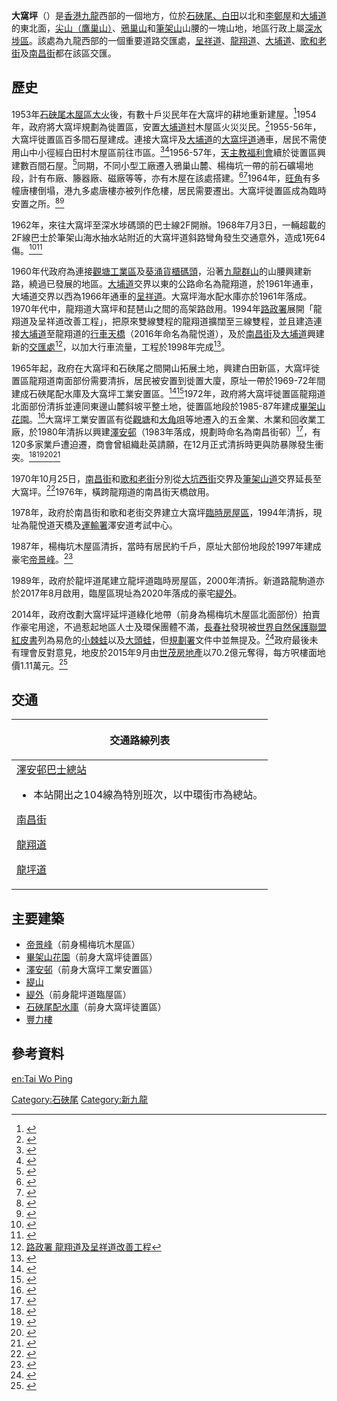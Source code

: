 {{Infobox settlement
| name = 大窩坪
| official_name = Tai Wo Ping
| image_skyline = Tai Wo Ping new luxury residence 2019.jpg
| imagesize = 250px
| image_caption = 大窩坪新建的豪宅，右方為[[嘉里建設|嘉里建設]]發展的「緹山」（2019年）
| image_seal = 
| mapsize = 
| map_caption = 大窩坪在香港的位置
| pushpin_map =Hong Kong 
| pushpin_label_position = <!-- the position of the pushpin label: left, right, top, bottom, none -->
| coordinates = {{coord|22|20|35.8518|N|114|9|51.9894|E|region:CN-91_type:city(480000)|display=title,inline}}
| subdivision_type = [[行政區|行政區]]
| subdivision_name = {{flag|Hong Kong}}
| subdivision_type1 = [[地區|地區]]
| subdivision_type2 = [[香港行政區劃|區]]
| subdivision_name1 = [[九龍|九龍]]
| subdivision_name2 = [[深水埗區|深水埗區]]
<!-- Area    ------------------------->
| established_title = 
| established_date = 
| seat_type = 
| seat = 
| government_type = 
| leader_title = 
| leader_name = 
| leader_name1 = 
| area_magnitude = 
| area_total_km2 = 
<!-- Population   ------------------>
| population_total = 
| population_as_of = 
| population_density_km2 = 
| population_urban = 
| population = 
| population_blank1 = 
| population_demonym = 
| population_note = 
| postal_code_type = 
| postal_code = 
| area_code = 
| website = 
| footnotes =
| coordinates_region = 
| timezone = [[香港時間|香港時間]]
| utc_offset = +8
}}
'''大窩坪'''（{{lang-en|Tai Wo Ping}}）是[[香港|香港]][[九龍|九龍]]西部的一個地方，位於[[石硤尾|石硤尾、]][[白田邨|白田]]以北和[[李鄭屋|李鄭屋]]和[[大埔道|大埔道]]的東北面，[[尖山_(香港)|尖山（鷹巢山）]]、[[鴉巢山|鴉巢山]]和[[筆架山_(香港)|筆架山]]山腰的一塊山地，地區行政上屬[[深水埗區|深水埗區]]。該處為九龍西部的一個重要道路交匯處，[[呈祥道|呈祥道]]、[[龍翔道|龍翔道]]、[[大埔道|大埔道]]、[[歌和老街|歌和老街]]及[[南昌街_(香港)|南昌街]]都在該區交匯。

== 歷史 ==
1953年[[石硤尾寮屋區大火|石硤尾木屋區大火]]後，有數十戶災民年在大窩坪的耕地重新建屋。<ref>{{Cite web|title=木屋區頻遭囘祿大窩坪加速擴展|url=https://mmis.hkpl.gov.hk/coverpage/-/coverpage/view?_coverpage_WAR_mmisportalportlet_hsf=%E5%A4%A7%E7%AA%A9%E5%9D%AA&p_r_p_-1078056564_c=QF757YsWv5%2FH7zGe%2FKF%2BFBraQqFeCrv6&_coverpage_WAR_mmisportalportlet_o=2&_coverpage_WAR_mmisportalportlet_actual_q=%28%20%28%20allTermsMandatory%3A%28true%29%20OR+all_dc.title%3A%28%E5%A4%A7%E7%AA%A9%E5%9D%AA%29%20OR+all_dc.creator%3A%28%E5%A4%A7%E7%AA%A9%E5%9D%AA%29%20OR+all_dc.contributor%3A%28%E5%A4%A7%E7%AA%A9%E5%9D%AA%29%20OR+all_dc.subject%3A%28%E5%A4%A7%E7%AA%A9%E5%9D%AA%29%20OR+fulltext%3A%28%E5%A4%A7%E7%AA%A9%E5%9D%AA%29%20OR+all_dc.description%3A%28%E5%A4%A7%E7%AA%A9%E5%9D%AA%29%20%29%20%29&_coverpage_WAR_mmisportalportlet_sort_field=dc.publicationdate_bsort&_coverpage_WAR_mmisportalportlet_sort_order=asc|author=工商晚報|date=1955-11-27}}</ref>1954年，政府將大窩坪規劃為徙置區，安置[[大埔道村|大埔道村]]木屋區火災災民。<ref>{{Cite web|title=港當局將劃定大窩坪區安置大埔道村災民供給相當數量建屋材料|url=https://mmis.hkpl.gov.hk/coverpage/-/coverpage/view?_coverpage_WAR_mmisportalportlet_hsf=%E5%A4%A7%E7%AA%A9%E5%9D%AA&p_r_p_-1078056564_c=QF757YsWv5%2FH7zGe%2FKF%2BFGF0Xg1uv7Dv&_coverpage_WAR_mmisportalportlet_o=0&_coverpage_WAR_mmisportalportlet_actual_q=%28%20%28%20allTermsMandatory%3A%28true%29%20OR+all_dc.title%3A%28%E5%A4%A7%E7%AA%A9%E5%9D%AA%29%20OR+all_dc.creator%3A%28%E5%A4%A7%E7%AA%A9%E5%9D%AA%29%20OR+all_dc.contributor%3A%28%E5%A4%A7%E7%AA%A9%E5%9D%AA%29%20OR+all_dc.subject%3A%28%E5%A4%A7%E7%AA%A9%E5%9D%AA%29%20OR+fulltext%3A%28%E5%A4%A7%E7%AA%A9%E5%9D%AA%29%20OR+all_dc.description%3A%28%E5%A4%A7%E7%AA%A9%E5%9D%AA%29%20%29%20%29&_coverpage_WAR_mmisportalportlet_sort_field=dc.publicationdate_bsort&_coverpage_WAR_mmisportalportlet_sort_order=asc|date=華僑日報|format=1954-12-01}}</ref>1955-56年，大窩坪徙置區百多間石屋建成。連接大窩坪及[[大埔道|大埔道]]的[[大窩坪道|大窩坪道]]通車，居民不需使用山中小徑經白田村木屋區前往市區。<ref>{{Cite web|title=擴大大窩坪徙置區政府開闢新馬路大埔道達大窩坪|url=https://mmis.hkpl.gov.hk/coverpage/-/coverpage/view?_coverpage_WAR_mmisportalportlet_hsf=%E5%A4%A7%E7%AA%A9%E5%9D%AA&p_r_p_-1078056564_c=QF757YsWv5%2FH7zGe%2FKF%2BFNQRbMCcnZlL&_coverpage_WAR_mmisportalportlet_o=1&_coverpage_WAR_mmisportalportlet_actual_q=%28%20%28%20allTermsMandatory%3A%28true%29%20OR+all_dc.title%3A%28%E5%A4%A7%E7%AA%A9%E5%9D%AA%29%20OR+all_dc.creator%3A%28%E5%A4%A7%E7%AA%A9%E5%9D%AA%29%20OR+all_dc.contributor%3A%28%E5%A4%A7%E7%AA%A9%E5%9D%AA%29%20OR+all_dc.subject%3A%28%E5%A4%A7%E7%AA%A9%E5%9D%AA%29%20OR+fulltext%3A%28%E5%A4%A7%E7%AA%A9%E5%9D%AA%29%20OR+all_dc.description%3A%28%E5%A4%A7%E7%AA%A9%E5%9D%AA%29%20%29%20%29&_coverpage_WAR_mmisportalportlet_sort_field=dc.publicationdate_bsort&_coverpage_WAR_mmisportalportlet_sort_order=asc|author=華僑日報|date=1955-11-25}}</ref><ref>{{Cite web|title=需時兩年建費百萬大窩坪徙置區完成初步工程天主教會將在該區建平民屋百餘幢|url=https://mmis.hkpl.gov.hk/coverpage/-/coverpage/view?_coverpage_WAR_mmisportalportlet_hsf=%E5%A4%A7%E7%AA%A9%E5%9D%AA&p_r_p_-1078056564_c=QF757YsWv5%2FH7zGe%2FKF%2BFIT8J1UB2Zhz&_coverpage_WAR_mmisportalportlet_o=5&_coverpage_WAR_mmisportalportlet_actual_q=%28%20%28%20allTermsMandatory%3A%28true%29%20OR+all_dc.title%3A%28%E5%A4%A7%E7%AA%A9%E5%9D%AA%29%20OR+all_dc.creator%3A%28%E5%A4%A7%E7%AA%A9%E5%9D%AA%29%20OR+all_dc.contributor%3A%28%E5%A4%A7%E7%AA%A9%E5%9D%AA%29%20OR+all_dc.subject%3A%28%E5%A4%A7%E7%AA%A9%E5%9D%AA%29%20OR+fulltext%3A%28%E5%A4%A7%E7%AA%A9%E5%9D%AA%29%20OR+all_dc.description%3A%28%E5%A4%A7%E7%AA%A9%E5%9D%AA%29%20%29%20%29&_coverpage_WAR_mmisportalportlet_sort_field=dc.publicationdate_bsort&_coverpage_WAR_mmisportalportlet_sort_order=asc|author=華僑日報|date=1956-08-13}}</ref>1956-57年，[[香港明愛|天主教福利會]]續於徙置區興建數百間石屋。<ref>{{Cite web|title=大窩坪徙置區天主教福利會續興建第二批石屋五十七間第一批七十九間年底入伙|url=https://mmis.hkpl.gov.hk/coverpage/-/coverpage/view?_coverpage_WAR_mmisportalportlet_hsf=%E5%A4%A7%E7%AA%A9%E5%9D%AA&p_r_p_-1078056564_c=QF757YsWv5%2FH7zGe%2FKF%2BFKxKHVX6r3La&_coverpage_WAR_mmisportalportlet_o=8&_coverpage_WAR_mmisportalportlet_actual_q=%28%20%28%20allTermsMandatory%3A%28true%29%20OR+all_dc.title%3A%28%E5%A4%A7%E7%AA%A9%E5%9D%AA%29%20OR+all_dc.creator%3A%28%E5%A4%A7%E7%AA%A9%E5%9D%AA%29%20OR+all_dc.contributor%3A%28%E5%A4%A7%E7%AA%A9%E5%9D%AA%29%20OR+all_dc.subject%3A%28%E5%A4%A7%E7%AA%A9%E5%9D%AA%29%20OR+fulltext%3A%28%E5%A4%A7%E7%AA%A9%E5%9D%AA%29%20OR+all_dc.description%3A%28%E5%A4%A7%E7%AA%A9%E5%9D%AA%29%20%29%20%29&_coverpage_WAR_mmisportalportlet_sort_field=dc.publicationdate_bsort&_coverpage_WAR_mmisportalportlet_sort_order=asc|author=華僑日報|date=1956-10-19}}</ref>同期，不同小型工廠遷入鴉巢山麓、楊梅坑一帶的前石礦場地段，計有布廠、籐器廠、磁廠等等，亦有木屋在該處搭建。<ref>{{Cite web|title=柔韌富彈性 生命力強 藤器吸飽「人氣」增魅力 - 20210410 - CULTURE & LEISURE|url=https://ol.mingpao.com/ldy/cultureleisure/culture/20210410/1617994254866/%e6%9f%94%e9%9f%8c%e5%af%8c%e5%bd%88%e6%80%a7-%e7%94%9f%e5%91%bd%e5%8a%9b%e5%bc%b7-%e8%97%a4%e5%99%a8%e5%90%b8%e9%a3%bd%e3%80%8c%e4%ba%ba%e6%b0%a3%e3%80%8d%e5%a2%9e%e9%ad%85%e5%8a%9b|access-date=2022-04-10|work=明報OL網|language=zh-hant|archive-date=2022-04-10|archive-url=https://web.archive.org/web/20220410105522/https://ol.mingpao.com/ldy/cultureleisure/culture/20210410/1617994254866/%e6%9f%94%e9%9f%8c%e5%af%8c%e5%bd%88%e6%80%a7-%e7%94%9f%e5%91%bd%e5%8a%9b%e5%bc%b7-%e8%97%a4%e5%99%a8%e5%90%b8%e9%a3%bd%e3%80%8c%e4%ba%ba%e6%b0%a3%e3%80%8d%e5%a2%9e%e9%ad%85%e5%8a%9b}}</ref><ref>{{Cite web|title=粵東磁廠 ｜港彩傳奇未來見 - AndThen.hk 香港人品牌 ｜ AndThen.hk|url=https://www.andthen.hk/learn/5382_粵東磁廠-九龍灣-廣彩瓷器百年工匠精神/|access-date=2022-04-10|date=2020-08-19|last=|language=en-US|archive-date=2021-06-21|archive-url=https://web.archive.org/web/20210621202758/https://www.andthen.hk/learn/5382_%E7%B2%B5%E6%9D%B1%E7%A3%81%E5%BB%A0-%E4%B9%9D%E9%BE%8D%E7%81%A3-%E5%BB%A3%E5%BD%A9%E7%93%B7%E5%99%A8%E7%99%BE%E5%B9%B4%E5%B7%A5%E5%8C%A0%E7%B2%BE%E7%A5%9E/}}</ref>1964年，[[旺角|旺角]]有多幢唐樓倒塌，港九多處唐樓亦被列作危樓，居民需要遷出。大窩坪徙置區成為臨時安置之所。<ref>{{Cite web|title=廣東道又有兩舊屋被列為危樓 住客暫安置在大窩坪新區|url=https://mmis.hkpl.gov.hk/coverpage/-/coverpage/view?_coverpage_WAR_mmisportalportlet_hsf=%E5%A4%A7%E7%AA%A9%E5%9D%AA&p_r_p_-1078056564_c=QF757YsWv5%2BakvA8rFW5EnclwEx3KI4p&_coverpage_WAR_mmisportalportlet_o=68&_coverpage_WAR_mmisportalportlet_actual_q=%28%20%28%20allTermsMandatory%3A%28true%29%20OR+all_dc.title%3A%28%E5%A4%A7%E7%AA%A9%E5%9D%AA%29%20OR+all_dc.creator%3A%28%E5%A4%A7%E7%AA%A9%E5%9D%AA%29%20OR+all_dc.contributor%3A%28%E5%A4%A7%E7%AA%A9%E5%9D%AA%29%20OR+all_dc.subject%3A%28%E5%A4%A7%E7%AA%A9%E5%9D%AA%29%20OR+fulltext%3A%28%E5%A4%A7%E7%AA%A9%E5%9D%AA%29%20OR+all_dc.description%3A%28%E5%A4%A7%E7%AA%A9%E5%9D%AA%29%20%29%20%29&_coverpage_WAR_mmisportalportlet_sort_field=dc.publicationdate_bsort&_coverpage_WAR_mmisportalportlet_sort_order=asc|author=香港工商日報|date=1964-06-28}}</ref><ref>{{Cite web|title=逾千居民獲制定地區遷徙約三百餘人已遷抵大窩坪|url=https://mmis.hkpl.gov.hk/coverpage/-/coverpage/view?_coverpage_WAR_mmisportalportlet_hsf=%E5%A4%A7%E7%AA%A9%E5%9D%AA&p_r_p_-1078056564_c=QF757YsWv5%2FH7zGe%2FKF%2BFJB1TrQp4fDw&_coverpage_WAR_mmisportalportlet_o=80&_coverpage_WAR_mmisportalportlet_actual_q=%28%20%28%20allTermsMandatory%3A%28true%29%20OR+all_dc.title%3A%28%E5%A4%A7%E7%AA%A9%E5%9D%AA%29%20OR+all_dc.creator%3A%28%E5%A4%A7%E7%AA%A9%E5%9D%AA%29%20OR+all_dc.contributor%3A%28%E5%A4%A7%E7%AA%A9%E5%9D%AA%29%20OR+all_dc.subject%3A%28%E5%A4%A7%E7%AA%A9%E5%9D%AA%29%20OR+fulltext%3A%28%E5%A4%A7%E7%AA%A9%E5%9D%AA%29%20OR+all_dc.description%3A%28%E5%A4%A7%E7%AA%A9%E5%9D%AA%29%20%29%20%29&_coverpage_WAR_mmisportalportlet_sort_field=dc.publicationdate_bsort&_coverpage_WAR_mmisportalportlet_sort_order=asc|author=工商晚報|date=1964-09-29}}</ref>

1962年，來往大窩坪至深水埗碼頭的巴士線2F開辦。1968年7月3日，一輛超載的2F線巴士於筆架山海水抽水站附近的大窩坪道斜路彎角發生交通意外，造成1死64傷。<ref>{{Cite web|title=港九兩巴士公司今晨起開辦兩條新線 九龍由深水埗碼頭至大窩坪|url=https://mmis.hkpl.gov.hk/coverpage/-/coverpage/view?_coverpage_WAR_mmisportalportlet_hsf=%E5%A4%A7%E7%AA%A9%E5%9D%AA&p_r_p_-1078056564_c=QF757YsWv5%2FH7zGe%2FKF%2BFD6uu8Wg3A%2Be&_coverpage_WAR_mmisportalportlet_o=44&_coverpage_WAR_mmisportalportlet_actual_q=%28%20%28%20allTermsMandatory%3A%28true%29%20OR+all_dc.title%3A%28%E5%A4%A7%E7%AA%A9%E5%9D%AA%29%20OR+all_dc.creator%3A%28%E5%A4%A7%E7%AA%A9%E5%9D%AA%29%20OR+all_dc.contributor%3A%28%E5%A4%A7%E7%AA%A9%E5%9D%AA%29%20OR+all_dc.subject%3A%28%E5%A4%A7%E7%AA%A9%E5%9D%AA%29%20OR+fulltext%3A%28%E5%A4%A7%E7%AA%A9%E5%9D%AA%29%20OR+all_dc.description%3A%28%E5%A4%A7%E7%AA%A9%E5%9D%AA%29%20%29%20%29&_coverpage_WAR_mmisportalportlet_sort_field=dc.publicationdate_bsort&_coverpage_WAR_mmisportalportlet_sort_order=asc|author=華僑日報|date=1961-12-16}}</ref><ref>{{Cite web|title=在龍翔道近大窩坪斜坡處失修超載巴士猛撞山邊釀成一死六十四傷慘劇撞力劇烈座椅翻脫人椅相撞車內血跡斑斑|url=https://mmis.hkpl.gov.hk/coverpage/-/coverpage/view?_coverpage_WAR_mmisportalportlet_hsf=%E5%A4%A7%E7%AA%A9%E5%9D%AA&p_r_p_-1078056564_c=QF757YsWv59H%2FuxqfBwEJNykWSILUqFj&_coverpage_WAR_mmisportalportlet_o=103&_coverpage_WAR_mmisportalportlet_actual_q=%28%20%28%20allTermsMandatory%3A%28true%29%20OR+all_dc.title%3A%28%E5%A4%A7%E7%AA%A9%E5%9D%AA%29%20OR+all_dc.creator%3A%28%E5%A4%A7%E7%AA%A9%E5%9D%AA%29%20OR+all_dc.contributor%3A%28%E5%A4%A7%E7%AA%A9%E5%9D%AA%29%20OR+all_dc.subject%3A%28%E5%A4%A7%E7%AA%A9%E5%9D%AA%29%20OR+fulltext%3A%28%E5%A4%A7%E7%AA%A9%E5%9D%AA%29%20OR+all_dc.description%3A%28%E5%A4%A7%E7%AA%A9%E5%9D%AA%29%20%29%20%29&_coverpage_WAR_mmisportalportlet_sort_field=dc.publicationdate_bsort&_coverpage_WAR_mmisportalportlet_sort_order=asc|author=大公報|date=1968-07-04}}</ref>

1960年代政府為連接[[觀塘商貿區|觀塘工業區]]及[[葵涌貨櫃碼頭|葵涌貨櫃碼頭]]，沿著[[九龍群山|九龍群山]]的山腰興建新路，繞過已發展的地區。[[大埔道|大埔道]]交界以東的公路命名為龍翔道，於1961年通車，大埔道交界以西為1966年通車的[[呈祥道|呈祥道]]。大窩坪海水配水庫亦於1961年落成。1970年代中，龍翔道大窩坪和琵琶山之間的高架路啟用。1994年[[路政署|路政署]]展開「龍翔道及呈祥道改善工程」，把原來雙線雙程的龍翔道擴闊至三線雙程，並且建造連接[[大埔道|大埔道]]至龍翔道的[[行車天橋|行車天橋]]（2016年命名為龍悦道），及於[[南昌街_(香港)|南昌街]]及[[大埔道|大埔道]]興建新的[[交匯處|交匯處]]<ref>[https://web.archive.org/web/20110220080821/http://www.hyd.gov.hk/CHI/major/majorworks/List_17/index.htm 路政署 龍翔道及呈祥道改善工程]</ref>，以加大行車流量，工程於1998年完成<ref>{{Cite web |url=http://www.legco.gov.hk/yr98-99/chinese/fc/pwsc/papers/pw260516.pdf |title=立法會文件 1998-99 |access-date=2022-04-10 |archive-date=2020-09-26 |archive-url=https://web.archive.org/web/20200926192318/https://www.legco.gov.hk/yr98-99/chinese/fc/pwsc/papers/pw260516.pdf }}</ref>。

1965年起，政府在大窩坪和石硤尾之間開山拓展土地，興建白田新區，大窩坪徙置區龍翔道南面部份需要清拆，居民被安置到徙置大廈，原址一帶於1969-72年間建成石硤尾配水庫及大窩坪工業安置區。<ref>{{Cite web|title=拆災災民如何收容 大窩坪有三百六十間磚屋 仁愛新村也有三百間木屋 作臨時收容所最好但要拆|url=https://mmis.hkpl.gov.hk/coverpage/-/coverpage/view?_coverpage_WAR_mmisportalportlet_hsf=%E5%A4%A7%E7%AA%A9%E5%9D%AA&_coverpage_WAR_mmisportalportlet_actual_q=%28%20%28%20allTermsMandatory%3A%28true%29%20OR+all_dc.title%3A%28%E5%A4%A7%E7%AA%A9%E5%9D%AA%29%20OR+all_dc.creator%3A%28%E5%A4%A7%E7%AA%A9%E5%9D%AA%29%20OR+all_dc.contributor%3A%28%E5%A4%A7%E7%AA%A9%E5%9D%AA%29%20OR+all_dc.subject%3A%28%E5%A4%A7%E7%AA%A9%E5%9D%AA%29%20OR+fulltext%3A%28%E5%A4%A7%E7%AA%A9%E5%9D%AA%29%20OR+all_dc.description%3A%28%E5%A4%A7%E7%AA%A9%E5%9D%AA%29%20%29%20%29&_coverpage_WAR_mmisportalportlet_sort_field=dc.publicationdate_bsort&p_r_p_-1078056564_c=QF757YsWv5%2BakvA8rFW5ErLK%2FLqTCvDK&_coverpage_WAR_mmisportalportlet_o=78&_coverpage_WAR_mmisportalportlet_sort_order=asc|author=華僑日報|date=1964-07-30}}</ref><ref>{{Cite web|title=石硤尾大窩坪間闢廣大新徙區 夷山爆石已加緊進行中|url=https://mmis.hkpl.gov.hk/coverpage/-/coverpage/view?_coverpage_WAR_mmisportalportlet_hsf=%E5%A4%A7%E7%AA%A9%E5%9D%AA&p_r_p_-1078056564_c=QF757YsWv5%2BakvA8rFW5EosNu9H1ojPa&_coverpage_WAR_mmisportalportlet_o=89&_coverpage_WAR_mmisportalportlet_actual_q=%28%20%28%20allTermsMandatory%3A%28true%29%20OR+all_dc.title%3A%28%E5%A4%A7%E7%AA%A9%E5%9D%AA%29%20OR+all_dc.creator%3A%28%E5%A4%A7%E7%AA%A9%E5%9D%AA%29%20OR+all_dc.contributor%3A%28%E5%A4%A7%E7%AA%A9%E5%9D%AA%29%20OR+all_dc.subject%3A%28%E5%A4%A7%E7%AA%A9%E5%9D%AA%29%20OR+fulltext%3A%28%E5%A4%A7%E7%AA%A9%E5%9D%AA%29%20OR+all_dc.description%3A%28%E5%A4%A7%E7%AA%A9%E5%9D%AA%29%20%29%20%29&_coverpage_WAR_mmisportalportlet_sort_field=dc.publicationdate_bsort&_coverpage_WAR_mmisportalportlet_sort_order=asc|author=華僑日報|date=1965-12-20}}</ref>1972年，政府將大窩坪徙置區龍翔道北面部份清拆並連同東邊山麓斜坡平整土地，徙置區地段於1985-87年建成[[畢架山花園|畢架山花園]]。<ref>{{Cite web|title=大窩坪開地盤將建豪華大廈|url=https://mmis.hkpl.gov.hk/coverpage/-/coverpage/view?_coverpage_WAR_mmisportalportlet_hsf=%E5%A4%A7%E7%AA%A9%E5%9D%AA&_coverpage_WAR_mmisportalportlet_actual_q=%28%20%28%20allTermsMandatory%3A%28true%29%20OR+all_dc.title%3A%28%E5%A4%A7%E7%AA%A9%E5%9D%AA%29%20OR+all_dc.creator%3A%28%E5%A4%A7%E7%AA%A9%E5%9D%AA%29%20OR+all_dc.contributor%3A%28%E5%A4%A7%E7%AA%A9%E5%9D%AA%29%20OR+all_dc.subject%3A%28%E5%A4%A7%E7%AA%A9%E5%9D%AA%29%20OR+fulltext%3A%28%E5%A4%A7%E7%AA%A9%E5%9D%AA%29%20OR+all_dc.description%3A%28%E5%A4%A7%E7%AA%A9%E5%9D%AA%29%20%29%20%29&_coverpage_WAR_mmisportalportlet_sort_field=dc.publicationdate_bsort&p_r_p_-1078056564_c=QF757YsWv5%2FH7zGe%2FKF%2BFNQKpbfR0sr%2F&_coverpage_WAR_mmisportalportlet_o=154&_coverpage_WAR_mmisportalportlet_sort_order=asc|author=工商晚報|date=1973-10-24}}</ref>大窩坪工業安置區有從[[觀塘|觀塘]]和[[大角咀|大角咀]]等地遷入的五金業、木業和回收業工廠，於1980年清拆以興建[[澤安邨|澤安邨]]（1983年落成，規劃時命名為南昌街邨）<ref>{{Cite web|title=大窩坪安置區廿日清拆 原址興建南昌街邨|url=https://mmis.hkpl.gov.hk/coverpage/-/coverpage/view?_coverpage_WAR_mmisportalportlet_hsf=%E5%A4%A7%E7%AA%A9%E5%9D%AA&p_r_p_-1078056564_c=QF757YsWv5%2B18%2FP68muQt1kyLIR2Ahgx&_coverpage_WAR_mmisportalportlet_o=256&_coverpage_WAR_mmisportalportlet_actual_q=%28%20%28%20allTermsMandatory%3A%28true%29%20OR+all_dc.title%3A%28%E5%A4%A7%E7%AA%A9%E5%9D%AA%29%20OR+all_dc.creator%3A%28%E5%A4%A7%E7%AA%A9%E5%9D%AA%29%20OR+all_dc.contributor%3A%28%E5%A4%A7%E7%AA%A9%E5%9D%AA%29%20OR+all_dc.subject%3A%28%E5%A4%A7%E7%AA%A9%E5%9D%AA%29%20OR+fulltext%3A%28%E5%A4%A7%E7%AA%A9%E5%9D%AA%29%20OR+all_dc.description%3A%28%E5%A4%A7%E7%AA%A9%E5%9D%AA%29%20%29%20%29&_coverpage_WAR_mmisportalportlet_sort_field=dc.publicationdate_bsort&_coverpage_WAR_mmisportalportlet_sort_order=asc|author=華僑日報|date=1980-11-03}}</ref>，有120多家業戶遭迫遷，商會曾組織赴英請願，在12月正式清拆時更與防暴隊發生衝突。<ref>{{Cite web|title=大窩坪安置區將不延期清拆|url=https://mmis.hkpl.gov.hk/coverpage/-/coverpage/view?_coverpage_WAR_mmisportalportlet_hsf=%E5%A4%A7%E7%AA%A9%E5%9D%AA&p_r_p_-1078056564_c=QF757YsWv5%2B18%2FP68muQt%2BlDo%2Ff%2FvJlU&_coverpage_WAR_mmisportalportlet_o=246&_coverpage_WAR_mmisportalportlet_actual_q=%28%20%28%20allTermsMandatory%3A%28true%29%20OR+all_dc.title%3A%28%E5%A4%A7%E7%AA%A9%E5%9D%AA%29%20OR+all_dc.creator%3A%28%E5%A4%A7%E7%AA%A9%E5%9D%AA%29%20OR+all_dc.contributor%3A%28%E5%A4%A7%E7%AA%A9%E5%9D%AA%29%20OR+all_dc.subject%3A%28%E5%A4%A7%E7%AA%A9%E5%9D%AA%29%20OR+fulltext%3A%28%E5%A4%A7%E7%AA%A9%E5%9D%AA%29%20OR+all_dc.description%3A%28%E5%A4%A7%E7%AA%A9%E5%9D%AA%29%20%29%20%29&_coverpage_WAR_mmisportalportlet_sort_field=dc.publicationdate_bsort&_coverpage_WAR_mmisportalportlet_sort_order=asc|author=華僑日報|date=1980-10-15}}</ref><ref>{{Cite web|title=大窩坪廠代表赴倫敦請願|url=https://mmis.hkpl.gov.hk/coverpage/-/coverpage/view?_coverpage_WAR_mmisportalportlet_hsf=%E5%A4%A7%E7%AA%A9%E5%9D%AA&p_r_p_-1078056564_c=QF757YsWv5%2B18%2FP68muQt%2BJDZL0pDBwL&_coverpage_WAR_mmisportalportlet_o=248&_coverpage_WAR_mmisportalportlet_actual_q=%28%20%28%20allTermsMandatory%3A%28true%29%20OR+all_dc.title%3A%28%E5%A4%A7%E7%AA%A9%E5%9D%AA%29%20OR+all_dc.creator%3A%28%E5%A4%A7%E7%AA%A9%E5%9D%AA%29%20OR+all_dc.contributor%3A%28%E5%A4%A7%E7%AA%A9%E5%9D%AA%29%20OR+all_dc.subject%3A%28%E5%A4%A7%E7%AA%A9%E5%9D%AA%29%20OR+fulltext%3A%28%E5%A4%A7%E7%AA%A9%E5%9D%AA%29%20OR+all_dc.description%3A%28%E5%A4%A7%E7%AA%A9%E5%9D%AA%29%20%29%20%29&_coverpage_WAR_mmisportalportlet_sort_field=dc.publicationdate_bsort&_coverpage_WAR_mmisportalportlet_sort_order=asc|author=華僑日報|date=1980-10-19}}</ref><ref>{{Cite web|title=大窩坪八個小時緊張氣氛後 廠戶終答允搬遷|url=https://mmis.hkpl.gov.hk/coverpage/-/coverpage/view?_coverpage_WAR_mmisportalportlet_hsf=%E5%A4%A7%E7%AA%A9%E5%9D%AA&p_r_p_-1078056564_c=QF757YsWv5%2B18%2FP68muQt9%2FzwE4YRht5&_coverpage_WAR_mmisportalportlet_o=280&_coverpage_WAR_mmisportalportlet_actual_q=%28%20%28%20allTermsMandatory%3A%28true%29%20OR+all_dc.title%3A%28%E5%A4%A7%E7%AA%A9%E5%9D%AA%29%20OR+all_dc.creator%3A%28%E5%A4%A7%E7%AA%A9%E5%9D%AA%29%20OR+all_dc.contributor%3A%28%E5%A4%A7%E7%AA%A9%E5%9D%AA%29%20OR+all_dc.subject%3A%28%E5%A4%A7%E7%AA%A9%E5%9D%AA%29%20OR+fulltext%3A%28%E5%A4%A7%E7%AA%A9%E5%9D%AA%29%20OR+all_dc.description%3A%28%E5%A4%A7%E7%AA%A9%E5%9D%AA%29%20%29%20%29&_coverpage_WAR_mmisportalportlet_sort_field=dc.publicationdate_bsort&_coverpage_WAR_mmisportalportlet_sort_order=asc|author=華僑日報|date=1980-12-05}}</ref><ref>{{Cite web|title=大窩坪警民衝突|url=https://www.facebook.com/watch?ref=search&v=192238629111833&external_log_id=a839dcff-2020-45d6-bc8e-f52ec1c8a76e&q=%E5%A4%A7%E7%AA%A9%E5%9D%AA|author=亞洲電視|date=1980-12-04}}</ref>

1970年10月25日，[[南昌街|南昌街]]和[[歌和老街|歌和老街]]分別從[[大坑西街|大坑西街]]交界及[[筆架山道|筆架山道]]交界延長至大窩坪。<ref>{{Cite web|title=南昌街歌和老街 兩條街道延長|url=https://mmis.hkpl.gov.hk/coverpage/-/coverpage/view?_coverpage_WAR_mmisportalportlet_hsf=%E5%8D%97%E6%98%8C%E8%A1%97&p_r_p_-1078056564_c=QF757YsWv59IJkls4ouG3%2FRuKTZDa%2Bim&_coverpage_WAR_mmisportalportlet_o=271&_coverpage_WAR_mmisportalportlet_actual_q=%28%20%28%20allTermsMandatory%3A%28true%29%20OR+all_dc.title%3A%28%E5%8D%97%E6%98%8C%E8%A1%97%29%20OR+all_dc.creator%3A%28%E5%8D%97%E6%98%8C%E8%A1%97%29%20OR+all_dc.contributor%3A%28%E5%8D%97%E6%98%8C%E8%A1%97%29%20OR+all_dc.subject%3A%28%E5%8D%97%E6%98%8C%E8%A1%97%29%20OR+fulltext%3A%28%E5%8D%97%E6%98%8C%E8%A1%97%29%20OR+all_dc.description%3A%28%E5%8D%97%E6%98%8C%E8%A1%97%29%20%29%20%29&_coverpage_WAR_mmisportalportlet_sort_field=dc.publicationdate_bsort&_coverpage_WAR_mmisportalportlet_sort_order=desc|author=華僑日報|date=1970-07-26}}</ref>1976年，橫跨龍翔道的南昌街天橋啟用。

1978年，政府於南昌街和歌和老街交界建立大窩坪[[臨時房屋區|臨時房屋區]]，1994年清拆，現址為龍悅道天橋及[[運輸署|運輸署]]澤安道考試中心。

1987年，楊梅坑木屋區清拆，當時有居民約千戶，原址大部份地段於1997年建成豪宅[[帝景峰|帝景峰]]。<ref>{{Cite web|title=大窩坪楊梅坑村清拆 發現逾遷枚彈殼 另有十多粒子彈|url=https://mmis.hkpl.gov.hk/coverpage/-/coverpage/view?_coverpage_WAR_mmisportalportlet_hsf=%E6%A5%8A%E6%A2%85%E5%9D%91&p_r_p_-1078056564_c=QF757YsWv5%2BakvA8rFW5Epx8SFgra0ao&_coverpage_WAR_mmisportalportlet_o=0&_coverpage_WAR_mmisportalportlet_actual_q=%28%20%28%20allTermsMandatory%3A%28true%29%20OR+all_dc.title%3A%28%E6%A5%8A%E6%A2%85%E5%9D%91%29%20OR+all_dc.creator%3A%28%E6%A5%8A%E6%A2%85%E5%9D%91%29%20OR+all_dc.contributor%3A%28%E6%A5%8A%E6%A2%85%E5%9D%91%29%20OR+all_dc.subject%3A%28%E6%A5%8A%E6%A2%85%E5%9D%91%29%20OR+fulltext%3A%28%E6%A5%8A%E6%A2%85%E5%9D%91%29%20OR+all_dc.description%3A%28%E6%A5%8A%E6%A2%85%E5%9D%91%29%20%29%20%29&_coverpage_WAR_mmisportalportlet_sort_field=dc.publicationdate_bsort&_coverpage_WAR_mmisportalportlet_sort_order=desc|author=華僑日報|date=1987-04-29}}</ref>

1989年，政府於龍坪道尾建立龍坪道臨時房屋區，2000年清拆。新道路龍駒道亦於2017年8月啟用，臨屋區現址為2020年落成的豪宅[[緹外|緹外]]。

2014年，政府改劃大窩坪延坪道綠化地帶（前身為楊梅坑木屋區北面部份）拍賣作豪宅用途，不過惹起地區人士及環保團體不滿，[[長春社|長春社]]發現被[[世界自然保護聯盟紅皮書|世界自然保護聯盟紅皮書]]列為易危的[[小棘蛙|小棘蛙]]以及[[大頭蛙|大頭蛙]]，但[[規劃署|規劃署]]文件中並無提及。<ref>{{Cite web|title=大窩坪擬建屋　環團發現珍貴生物 港府低估綠化地價值 《蘋果日報》 2014-09-12|url=http://hk.apple.nextmedia.com/news/art/20140912/18863666|accessdate=2017-05-06|archive-url=https://web.archive.org/web/20141115174251/http://hk.apple.nextmedia.com/news/art/20140912/18863666|archive-date=2014-11-15|dead-url=no}}</ref>政府最後未有理會反對意見，地皮於2015年9月由[[世茂房地產|世茂房地產]]以70.2億元奪得，每方呎樓面地價1.11萬元。<ref>{{Cite web|title=世茂70.2億奪大窩坪地王 (18:05)《明報》 2015-09-29|url=https://news.mingpao.com/ins/%E4%B8%96%E8%8C%8270.2%E5%84%84%E5%A5%AA%E5%A4%A7%E7%AA%A9%E5%9D%AA%E5%9C%B0%E7%8E%8B/web_tc/article/20150929/s00003/1443521271051|accessdate=2017-05-06|archive-url=https://web.archive.org/web/20151106050307/http://news.mingpao.com/ins/%E4%B8%96%E8%8C%8270%2E2%E5%84%84%E5%A5%AA%E5%A4%A7%E7%AA%A9%E5%9D%AA%E5%9C%B0%E7%8E%8B/web_tc/article/20150929/s00003/1443521271051|archive-date=2015-11-06|dead-url=no}}</ref>

==交通==
{| class="mw-collapsible mw-collapsed wikitable" style="background:white; margin: 0 auto; width: auto;"  
! 交通路線列表
|-
|
;[[澤安邨巴士總站|澤安邨巴士總站]]
{{九龍新界巴士簡單列表|2D|203S}}
{{過海隧道巴士簡單列表|104}}
{{九龍專線小巴簡單列表|30A|30B|32M|42}}
*本站開出之104線為特別班次，以中環街市為總站。

;[[南昌街_(香港)|南昌街]]
{{九龍新界巴士簡單列表|2F|86|86A|87B|214|214P|N214}}

;[[龍翔道|龍翔道]]
{{九龍新界巴士簡單列表|2F|33|33B|38|40|40A|40P|42C|61X|62X|69C|86|86A|87B|214|214P|234C|234D|252X|258A|258D|258P|258S|259D|267X|268A|268C|269C|290|290A|290B|290X|X42C|N214|N290}}
{{大嶼山巴士簡單列表|A26|A29|A29P|E22A|E22C|E22P|E22S|E22X|N26|N29|NA29}}

;[[龍坪道|龍坪道]]
{{九龍專線小巴簡單列表|32M}}
{{九龍居民巴士簡單列表|KR41|KR42}}
|}

==主要建築==
*[[帝景峰|帝景峰]]（前身楊梅坑木屋區）
*[[畢架山花園|畢架山花園]]（前身大窩坪徒置區）
*[[澤安邨|澤安邨]]（前身大窩坪工業安置區）
*[[緹山|緹山]]
*[[緹外|緹外]]（前身龍坪道臨屋區）
*[[石硤尾配水庫|石硤尾配水庫]]（前身大窩坪徒置區）
*[[豐力樓|豐力樓]]

== 參考資料 ==
[[Category:石硤尾|Category:石硤尾]]
[[Category:新九龍|Category:新九龍]]

[[en:Tai_Wo_Ping|en:Tai Wo Ping]]
<references />{{深水埗區}}
